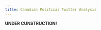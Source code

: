 ```yaml
---
title: Canadian Political Twitter Analysis
---
```


:::{.d-flex .justify-content-center .align-items-center .h-100 .fs-1 .text-warning}

**UNDER CUNSTRUCTION!**

:::
